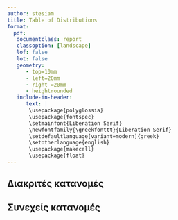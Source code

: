 ```yaml
---
author: stesiam
title: Table of Distributions
format: 
  pdf:
   documentclass: report
   classoption: [landscape]
   lof: false
   lot: false
   geometry:
      - top=10mm
      - left=20mm
      - right =20mm
      - heightrounded
   include-in-header: 
      text: |
       \usepackage{polyglossia}
       \usepackage{fontspec}
       \setmainfont{Liberation Serif}
       \newfontfamily{\greekfonttt}{Liberation Serif}
       \setdefaultlanguage[variant=modern]{greek}
       \setotherlanguage{english}
       \usepackage{makecell}
       \usepackage{float}
---
```

## Διακριτές κατανομές
\begingroup

\renewcommand{\arraystretch}{3.5}

\begin{table}[H]
\centering
\begin{tabular}{|c|c|c|c|c|c|c|c|c|}
	\hline
	\makecell{\textbf{Distribution} \\ \textbf{Συμβολισμός}}  & \textbf{Parameters} & $f(x)$ & \textbf{Value domain} & \textbf{F(x)} & \textbf{E(X)} & \textbf{Var(X)} & $M_{x}(t)$ & $P_{x}(t)$ \\
	\hline
	\makecell{\textbf{Bernoulli} \\ Bernoulli($p$)} & $p \in [0,1]$ & $\begin{cases} q , & \text{εάν k=0} \\ p , & \text{εάν k=1} \end{cases}$ & x = $\{0,1\}$ & $\begin{cases} 0 , & \text{εάν k<0} \\ q , & \text{εάν 0<=k<1} \\ 1 , & \text{εάν k>=1} \end{cases}$ & $p$ & $pq$ & $p(e^{t}+q)$ & $(pt+q)$ \\
	\hline
	\makecell{\textbf{Binomial} \\ $B(n,p)$} & \makecell{$n \in$ \{0,1,..,\} \\ $p \in$ [0,1]} & $\binom{n}{k} p^{x} q^{n-x}$ & x = 0,1,...,n &  & $np$ & $npq$ & $p(e^{t}+q)^{n}$ & $(pt+q)^{n}$ \\
	\hline
	\makecell{\textbf{Poisson} \\ $Poisson(\lambda)$} & $\lambda > 0 $ & $e^{-\lambda}\frac{\lambda^{x}}{x}$ & x = 0,1,... & -- & $\lambda$ & $\lambda$ & $e^{\lambda(e^{t} -1)}$ & $e^{\lambda(t-1)}$ \\
	\hline
	\makecell{\textbf{Geometric 0} \\ $G_0(p)$} & $p \in [0,1]$ & $q^x p$ & x = 0,1,2,... & $1-q^{x-1}$ & $\frac{q}{p}$ & $\frac{q}{p^2}$ & $\frac{p}{1-qe^t}$ &  \\
	\hline
	\makecell{\textbf{Geometric 1} \\ $G_1(p)$} & $p \in [0,1]$ & $q^{x-1} p$ & x = 1,2,... & $1-q^x$ & $\frac{1}{p}$ & $\frac{q}{p^2}$ & \makecell{$\frac{pe^{t}}{1-q e^t}$,  \\  $t<- ln(q) $}  &  \\
	\hline
	\makecell{\textbf{Negative Binomial 0} \\ $NB_0(r,p)$} &  &  &  &  &  &  &  &  \\
	\hline
	\makecell{\textbf{Negative Binomial 1} \\ $NB_1(r,p)$} &  &  &  &  &  &  &  &  \\
	\hline
	\makecell{\textbf{Hypergeometric} \\ $h(v,a,b)$}& \makecell{$a, b, n$ : pos. integers\\ $n<=a+b$} & $\frac{\binom{a}{x} \binom{b}{n-x}}{\binom{a+b}{n}}$ & x=0,1,2,...n &  & $\frac{a}{a+b}$ &  & -- & -- \\
	\hline
	\makecell{\textbf{Discrete Uniform} \\ $U(a,b)$} & \makecell{$a, b, n$ : pos. integers \\ $n<=a+b$} & $\frac{\binom{a}{x} \binom{b}{n-x}}{\binom{a+b}{n}}$ & x=0,1,2,...n &  & $\frac{a+b}{2}$ &  & -- & -- \\
	\hline
\end{tabular}
\end{table}

\endgroup

## Συνεχείς κατανομές

\begingroup
\renewcommand{\arraystretch}{3}
\begin{table}[H]
\centering
\begin{tabular}{|c|c|c|c|c|c|c|c|}
	\hline
	\textbf{Distribution} & \textbf{Parameters} & $f(x)$ & \textbf{Value domain} & \textbf{F(x)} & \textbf{E(X)} & \textbf{Var(X)} & $M_{x}(t)$\\
	\hline
	\makecell{\textbf{Uniform} \\ $U(a,b)$} & $-\infty <a<b< +\infty$ & $\frac{1}{b-a}$ & $x \in [a,b]$ & $\begin{cases} 0 , & x<a \\ \frac{x-a}{b-a} , &  a \leq x \leq b \\ 1 , & x>b \end{cases}$ & $\frac{a+b}{2}$ & $\frac{(b-a)^{2}}{12}$ & $\frac{e^{tb} - e^{ta}}{t(b-a)}$ \\
	\hline
	\makecell{\textbf{Normal} \\ $N(n,p)$} & \makecell{$n \in$ \{0,1,..,\} \\ $p \in$ [0,1]} & $\phi(x) = \frac{1}{\sigma \sqrt{2\pi}} e^{-\frac{(x-\mu)^2}{2\sigma^2}} $ & $x \in [-\infty ,\infty]$ &  & $\mu$ & $\sigma^2$ & $e^{\mu t + \frac{\sigma^2 t^2}{2}} $ \\
	\hline
	\makecell{\textbf{Stndard Normal} \\ $N(0,1)$} & -- & $\frac{1}{\sqrt{2\pi}} e^{-\frac{x^2}{2}}$ & x = 0,1,... &  & 0 & 1 &  \\
	\hline
	\makecell{\textbf{Exponential} \\ $Exp(\lambda)$} & $\lambda >0$ & $\lambda e^{-\lambda x}$ & $x \in [0,\infty]$ & $1-e^{-\lambda x}$ & $\frac{1}{\lambda}$ & $\frac{1}{\lambda^2}$ &  \\
	\hline
	\makecell{\textbf{Gamma} \\ $Gamma(k,\theta)$} & \makecell{$k > 0$ \\ $\theta$ >0 } & $\frac{x^{k-1}e^{-\frac{x}{\theta}}}{\theta^k \gamma(k) }$ & $ x \in [0,\infty]$ &  & $k \theta$ & $k \theta^2$ & $(1-\theta t)^{-k}, t<\frac{1}{\theta}$ \\
	\hline
	\makecell{\textbf{Beta} \\ $Beta(\alpha , \beta)$} & \makecell{$\alpha > 0$ \\ $\beta$ >0 } & $\frac{x^{\alpha-1}(1-x)^{\beta -1}}{B(a,b)}$ & $x \in [0,1]$ &  & $\frac{\alpha}{\alpha + \beta}$ & $\frac{\alpha \beta}{(\alpha+\beta)^2 (\alpha+\beta+1)}$ &   \\
	\hline
	\makecell{\textbf{Weibull} \\ $Wei(\lambda,k)$} & \makecell{$\lambda \in (0,+\infty)$ \\ $k \in (0,+\infty)$} & $\begin{cases} \frac{k}{\lambda}(\frac{x}{\lambda}) e^{-(\frac{x}{\lambda})^k}) , & x heq 0 \\ 0 , & x<0 \end{cases}$ & $x \in [0,\infty]$ & $\begin{cases} 1-e^{-(\frac{x}{\lambda})} , & x heq 0 \\ 0 , & x<0 \end{cases}$ & $\lambda$ Γ$(1 + \frac{1}{k})$ &  &  \\
	\hline
	\makecell{\textbf{Erlang} \\ $Erl(k,\lambda)$ \\ εναλλ. $beta = \frac{1}{\lambda}$}  & \makecell{$k \in {1,2,3,...}$  \\ $\lambda \in (0, \infty)$} & $\frac{\lambda^k x^{k-1} e^{-\lambda x}}{(k-1)!}$ & $x \in [0,\infty]$ &  & $\frac{k}{\lambda}$ & $\frac{k}{\lambda^2}$ & \makecell{$(1-\frac{t}{\lambda})^{-k}$ \\ $t<\lambda$} \\
	\hline
	\makecell{\textbf{Pareto I}\\ $Pareto(\alpha, \beta)$} & \makecell{$a>0$ \\ $b>0$} & $\frac{\alpha \beta^{\alpha}}{(\beta + x)^{a+1}}$ & $x \in [0,+\infty]$ &  & \makecell{$\frac{\beta}{\alpha-1}$, \\ $\alpha>1$} & $\frac{\alpha \beta^2}{(\alpha - 1)^2 (\alpha -2)}$ & -- \\
	\hline
	\makecell{\textbf{Pareto II}\\ $Pareto$} & \makecell{$a>0$ \\ $b>0$} &  & $x \in [0,+\infty]$ &  &  & & -- \\
	\hline
	\makecell{\textbf{Lognormal} \\ $logN(\mu, \sigma^2)$} & \makecell{$\mu \in (-\infty, +\infty)$\\ $\sigma>0$} & $\frac{e^{-\frac{1}{2}(\frac{logx - \mu}{\sigma})}}{x\sigma\sqrt{2\pi}}$ & $x \in (0,+\infty)$ & \makecell{Compl. \\ expression} & $ e^{\mu + \frac{\sigma^2}{2}} $ & $(e^{\sigma^2}-1)(e^{2\mu+ \sigma^2}) $& --  \\
	\hline
\end{tabular}
\end{table}
\endgroup
